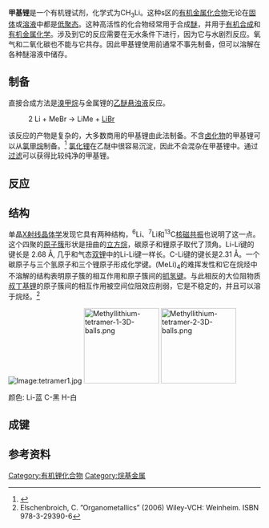 {{expand|time=2011-04-25T10:34:14+00:00}}
{{expert|time=2010-11-13T11:37:36+00:00}}
{{Chembox
| Watchedfields = changed
|  ImageFile = MeLi.png
|   ImageName = Stereo wireframe model of tetrameric methyllithium
|  IUPACName = Methyllithium
|  OtherNames = Lithium methanide
| Section1 = {{Chembox Identifiers
|  CASNo = 917-54-4
|   CASNo_Ref = {{cascite|correct|CAS}}
|  PubChem = 2724049
|   PubChem_Ref = {{Pubchemcite}}
|   PubChem1 = 451241
|   PubChem1_Comment = (<sup>11</sup>''C'')
|   PubChem1_Ref = {{Pubchemcite}}
|   PubChem2 = 11115973
|   PubChem2_Comment = (<sup>13</sup>''C'')
|   PubChem2_Ref = {{Pubchemcite}}
|   PubChem3 = 10887814
|   PubChem3_Comment = (<sup>14</sup>''C'')
|   PubChem3_Ref = {{Pubchemcite}}
|   PubChem4 = 11105293
|   PubChem4_Comment = (<sup>2</sup>''H''<sub>3</sub>)
|   PubChem4_Ref = {{Pubchemcite}}
|  ChemSpiderID = 10254338
|   ChemSpiderID_Ref = {{Chemspidercite}}
|   ChemSpiderID1 = 9291105
|   ChemSpiderID1_Comment = (<sup>13</sup>''C'')
|   ChemSpiderID1_Ref = {{Chemspidercite}}
|   ChemSpiderID2 = 9063078
|   ChemSpiderID2_Comment = (<sup>14</sup>''C'')
|   ChemSpiderID2_Ref = {{Chemspidercite}}
|   ChemSpiderID3 = 9280429
|   ChemSpiderID3_Comment = (<sup>2</sup>''H''<sub>3</sub>)
|   ChemSpiderID3_Ref = {{Chemspidercite}}
|  EINECS = 213-026-4
|  ChEBI = 51486
|  SMILES = [Li]C
|  InChI = 1S/CH3.Li/h1H3;
|  InChIKey = DVSDBMFJEQPWNO-UHFFFAOYSA-N
|  Beilstein = 3587162
|  Gmelin = 288}}
| Section2 = {{Chembox Properties
| Formula = CH<sub>3</sub>Li
| MolarMass = 21.98
| Appearance =
| Density =
| MeltingPt =
| BoilingPt =
| Solubility = 剧烈反应
 }}
| Section3 = {{Chembox Hazards
| MainHazards =
| FlashPt =
| Autoignition =
 }}
}}
'''甲基锂'''是一个有机锂试剂，化学式为CH<sub>3</sub>Li。这种s区的[[有机金属化合物|有机金属化合物]]无论在[[固体|固体]]或[[溶液|溶液]]中都是[[低聚态|低聚态]]。这种高活性的化合物经常用于合成[[醚|醚]]，并用于[[有机合成|有机合成]]和[[有机金属化学|有机金属化学]]。涉及到它的反应需要在无水条件下进行，因为它与水剧烈反应。氧气和二氧化碳也不能与它共存。因此甲基锂使用前通常不事先制备，但可以溶解在各种醚溶液中储存。

== 制备 ==
直接合成方法是[[溴甲烷|溴甲烷]]与金属锂的[[乙醚|乙醚]][[悬浊液|悬浊液]]反应。
:2 Li + MeBr → LiMe + [[溴化锂|LiBr]]

该反应的产物是复杂的，大多数商用的甲基锂由此法制备。不含[[卤化物|卤化物]]的甲基锂可以从[[氯甲烷|氯甲烷]]制备。<ref>{{OrgSynth | author = Lusch, M. J.; Phillips, M. V.; Sieloff, W. V.; Nomura, G. S.; House, H. O. | title = Preparation of Low-Halide Methyllithium | collvol = 7 | collvolpages = 346 | year = 1990 | prep =  cv7p0346}}</ref> [[氯化锂|氯化锂]]在乙醚中很容易沉淀，因此不会混杂在甲基锂中。通过[[过滤|过滤]]可以获得比较纯净的甲基锂。

== 反应 ==

== 结构 ==
单晶[[X射线晶体学|X射线晶体学]]发现它具有两种结构，<sup>6</sup>Li、<sup>7</sup>Li和<sup>13</sup>C[[核磁共振|核磁共振]]也说明了这一点。这个四聚的[[原子簇|原子簇]]形状是扭曲的[[立方烷|立方烷]]，碳原子和锂原子取代了顶角。Li-Li键的键长是 2.68 Å, 几乎和气态[[双锂|双锂]]中的Li-Li键一样长。C-Li键的键长是2.31 Å。一个碳原子与三个氢原子和三个锂原子形成化学键。(MeLi)<sub>4</sub>的难挥发性和它在烷烃中不溶解的结构表明原子簇的相互作用和原子簇间的[[抓氢键|抓氢键]]。与此相反的大位阻物质[[叔丁基锂|叔丁基锂]]的原子簇间的相互作用被空间位阻效应削弱，它是不稳定的，并且可以溶于烷烃。<ref>Elschenbroich, C. ”Organometallics” (2006) Wiley-VCH: Weinheim. ISBN 978-3-29390-6</ref>

[[Image:tetramer1.jpg|Image:tetramer1.jpg]] [[Image:Methyllithium-tetramer-1-3D-balls.png|150px]] [[Image:Methyllithium-tetramer-2-3D-balls.png|150px]]

颜色: Li-蓝 C-黑 H-白

== 成键 ==

== 参考资料 ==
{{reflist}}

[[Category:有机锂化合物|Category:有机锂化合物]]
[[Category:烷基金属|Category:烷基金属]]
